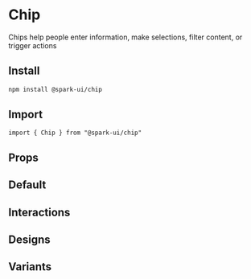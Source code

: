 


<Meta of={stories} />

# Chip

Chips help people enter information, make selections, filter content, or trigger actions

## Install

```sh
npm install @spark-ui/chip
```

## Import

```tsx
import { Chip } from "@spark-ui/chip"
```

## Props
<ArgTypes of={Chip} />


## Default
<Canvas of={stories.Default} />

## Interactions
<Canvas of={stories.Interactions} />

## Designs
<Canvas of={stories.Design} />

## Variants
<Canvas of={stories.Intent} />
